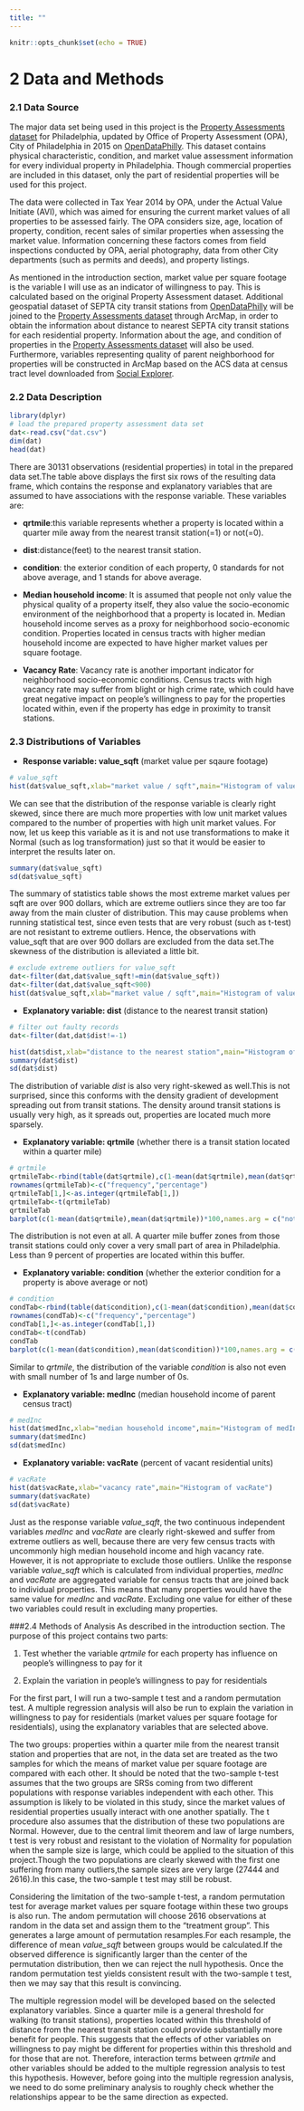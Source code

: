 ---
title: ""
---

```{r setup, include=FALSE}
knitr::opts_chunk$set(echo = TRUE)
```

# 2 Data and Methods

### 2.1 Data Source
The major data set being used in this project is the [Property Assessments dataset](https://www.opendataphilly.org/dataset/opa-property-assessments) for Philadelphia, updated by Office of Property Assessment (OPA), City of Philadelphia in 2015 on [OpenDataPhilly](https://www.opendataphilly.org/). This dataset contains physical characteristic, condition, and market value assessment information for every individual property in Philadelphia. Though commercial properties are included in this dataset, only the part of residential properties will be used for this project.

The data were collected in Tax Year 2014 by OPA, under the Actual Value Initiate (AVI), which was aimed for ensuring the current market values of all properties to be assessed fairly. The OPA considers size, age, location of property, condition, recent sales of similar properties when assessing the market value. Information concerning these factors comes from field inspections conducted by OPA, aerial photography, data from other City departments (such as permits and deeds), and property listings.

As mentioned in the introduction section, market value per square footage is the variable I will use as an indicator of willingness to pay. This is calculated based on the original Property Assessment dataset. Additional geospatial dataset of SEPTA city transit stations from [OpenDataPhilly](https://www.opendataphilly.org/) will be joined to the [Property Assessments dataset](https://www.opendataphilly.org/dataset/opa-property-assessments) through ArcMap, in order to obtain the information about distance to nearest SEPTA city transit stations for each residential property. Information about the age, and condition of properties in the [Property Assessments dataset](https://www.opendataphilly.org/dataset/opa-property-assessments) will also be used. Furthermore, variables representing quality of parent neighborhood for properties will be constructed in ArcMap based on the ACS data at census tract level downloaded from [Social Explorer](https://www.socialexplorer.com/tables/ACS2015_5yr).

### 2.2 Data Description
```{r message=FALSE}
library(dplyr)
# load the prepared property assessment data set
dat<-read.csv("dat.csv")
dim(dat)
head(dat)
```
There are 30131 observations (residential properties) in total in the prepared data set.The table above displays the first six rows of the resulting data frame, which contains the response and explanatory variables that are assumed to have associations with the response variable.
These variables are:

* **qrtmile**:this variable represents whether a property is located within a quarter mile away from the nearest transit station(=1) or not(=0).

* **dist**:distance(feet) to the nearest transit station.

* **condition**: the exterior condition of each property, 0 standards for not above average, and 1 stands for above average.

* **Median household income**: It is assumed that people not only value the physical quality of a property itself, they also value the socio-economic environment of the neighborhood that a property is located in. Median household income serves as a proxy for neighborhood socio-economic condition. Properties located in census tracts with higher median household income are expected to have higher market values per square footage.

* **Vacancy Rate**: Vacancy rate is another important indicator for neighborhood socio-economic conditions. Census tracts with high vacancy rate may suffer from blight or high crime rate, which could have great negative impact on people's willingness to pay for the properties located within, even if the property has edge in proximity to transit stations.

### 2.3 Distributions of Variables

* **Response variable: value_sqft** (market value per sqaure footage)
```{r message=FALSE}
# value_sqft
hist(dat$value_sqft,xlab="market value / sqft",main="Histogram of value_sqft")
```

We can see that the distribution of the response variable is clearly right skewed, since there are much more properties with low unit market values compared to the number of properties with high unit market values. For now, let us keep this variable as it is and not use transformations to make it Normal (such as log transformation) just so that it would be easier to interpret the results later on.

```{r message=FALSE}
summary(dat$value_sqft)
sd(dat$value_sqft)
```

The summary of statistics table shows the most extreme market values per sqft are over 900 dollars, which are extreme outliers since they are too far away from the main cluster of distribution. This may cause problems when running statistical test, since even tests that are very robust (such as t-test) are not resistant to extreme outliers. Hence, the observations with value_sqft that are over 900 dollars are excluded from the data set.The skewness of the distribution is alleviated a little bit.

```{r message=FALSE}
# exclude extreme outliers for value_sqft
dat<-filter(dat,dat$value_sqft!=min(dat$value_sqft))
dat<-filter(dat,dat$value_sqft<900)
hist(dat$value_sqft,xlab="market value / sqft",main="Histogram of value_sqft")
```


* **Explanatory variable: dist** (distance to the nearest transit station)
```{r echo=FALSE}
# filter out faulty records
dat<-filter(dat,dat$dist!=-1)
```
```{r message=FALSE}
hist(dat$dist,xlab="distance to the nearest station",main="Histogram of dist")
summary(dat$dist)
sd(dat$dist)
```

The distribution of variable *dist* is also very right-skewed as well.This is not surprised, since this conforms with the density gradient of development spreading out from transit stations. The density around transit stations is usually very high, as it spreads out, properties are located much more sparsely. 


* **Explanatory variable: qrtmile** (whether there is a transit station located within a quarter mile)
```{r message=FALSE}
# qrtmile
qrtmileTab<-rbind(table(dat$qrtmile),c(1-mean(dat$qrtmile),mean(dat$qrtmile))*100)
rownames(qrtmileTab)<-c("frequency","percentage")
qrtmileTab[1,]<-as.integer(qrtmileTab[1,])
qrtmileTab<-t(qrtmileTab)
qrtmileTab
barplot(c(1-mean(dat$qrtmile),mean(dat$qrtmile))*100,names.arg = c("not within a quarter mile","within a quarter mile"),ylim=c(0,100), xlab="distance to the nearest station",ylab="Percentage of properties")
```

The distribution is not even at all. A quarter mile buffer zones from those transit stations could only cover a very small part of area in Philadelphia. Less than 9 percent of properties are located within this buffer. 

* **Explanatory variable: condition** (whether the exterior condition for a property is above average or not)
```{r message=FALSE}
# condition
condTab<-rbind(table(dat$condition),c(1-mean(dat$condition),mean(dat$condition))*100)
rownames(condTab)<-c("frequency","percentage")
condTab[1,]<-as.integer(condTab[1,])
condTab<-t(condTab)
condTab
barplot(c(1-mean(dat$condition),mean(dat$condition))*100,names.arg = c("average and below","above average"),ylim=c(0,100), xlab="exterior condition",ylab="Percentage of properties")
```

Similar to *qrtmile*, the distribution of the variable *condition* is also not even with small number of 1s and large number of 0s.

* **Explanatory variable: medInc** (median household income of parent census tract)
```{r message=FALSE}
# medInc
hist(dat$medInc,xlab="median household income",main="Histogram of medInc")
summary(dat$medInc)
sd(dat$medInc)
```

* **Explanatory variable: vacRate** (percent of vacant residential units)
```{r message=FALSE}
# vacRate
hist(dat$vacRate,xlab="vacancy rate",main="Histogram of vacRate")
summary(dat$vacRate)
sd(dat$vacRate)
```


Just as the response variable *value_sqft*, the two continuous independent variables *medInc* and *vacRate* are clearly right-skewed and suffer from extreme outliers as well, because there are very few census tracts with uncommonly high median household income and high vacancy rate. However, it is not appropriate to exclude those outliers. Unlike the response variable *value_sqft* which is calculated from individual properties, *medInc* and *vacRate* are aggregated variable for census tracts that are joined back to individual properties. This means that many properties would have the same value for *medInc* and *vacRate*. Excluding one value for either of these two variables could result in excluding many properties.

###2.4 Methods of Analysis
As described in the introduction section. The purpose of this project contains two parts:

1.	Test whether the variable *qrtmile* for each property has influence on people's willingness to pay for it

2.	Explain the variation in people's willingness to pay for residentials 

For the first part, I will run a two-sample t test and a random permutation test. A multiple regression analysis will also be run to explain the variation in willingness to pay for residentials (market values per square footage for residentials), using the explanatory variables that are selected above.

The two groups: properties within a quarter mile from the nearest transit station and properties that are not, in the data set are treated as the two samples for which the means of market value per square footage are compared with each other. It should be noted that the two-sample t-test assumes that the two groups are SRSs coming from two different populations with response variables independent with each other. This assumption is likely to be violated in this study, since the market values of residential properties usually interact with one another spatially. The t procedure also assumes that the distribution of these two populations are Normal. However, due to the central limit theorem and law of large numbers, t test is very robust and resistant to the violation of Normality for population when the sample size is large, which could be applied to the situation of this project.Though the two populations are clearly skewed with the first one suffering from many outliers,the sample sizes are very large (27444 and 2616).In this case, the two-sample t test may still be robust.

Considering the limitation of the two-sample t-test, a random permutation test for average market values per square footage within these two groups is also run. The andom permutation will choose 2616 observations at random in the data set and assign them to the "treatment group". This generates a large amount of permutation resamples.For each resample, the difference of mean *value_sqft* between groups would be calculated.If the observed difference is significantly larger than the center of the permutation distribution, then we can reject the null hypothesis. Once the random permutation test yields consistent result with the two-sample t test, then we may say that this result is convincing.

The multiple regression model will be developed based on the selected explanatory variables. Since a quarter mile is a general threshold for walking (to transit stations), properties located within this threshold of distance from the nearest transit station could provide substantially more benefit for people. This suggests that the effects of other variables on willingness to pay might be different for properties within this threshold and for those that are not. Therefore, interaction terms between *qrtmile* and other variables should be added to the multiple regression analysis to test this hypothesis. However, before going into the multiple regression analysis, we need to do some preliminary analysis to roughly check whether the relationships appear to be the same direction as expected.

